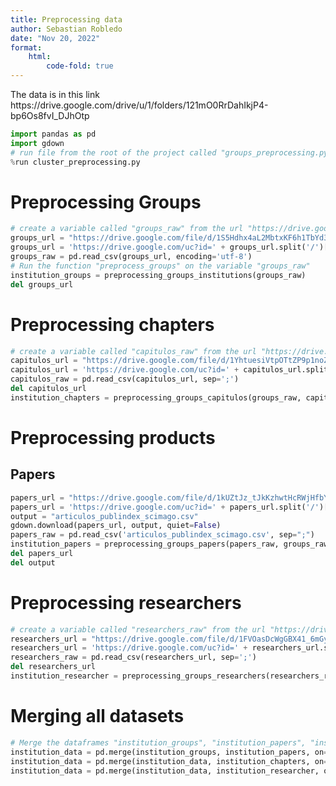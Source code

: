 ```yaml
---
title: Preprocessing data
author: Sebastian Robledo
date: "Nov 20, 2022"
format:
    html:   
        code-fold: true
---
```


The data is in this link
https://drive.google.com/drive/u/1/folders/121mO0RrDahIkjP4-bp6Os8fvI_DJhOtp

```python
import pandas as pd
import gdown
# run file from the root of the project called "groups_preprocessing.py"
%run cluster_preprocessing.py
```

# Preprocessing Groups
```python
# create a variable called "groups_raw" from the url "https://drive.google.com/file/d/1Ath8osa-9K4jDhrP5_qZ78AT5UwV79hC/view?usp=share_link""
groups_url = "https://drive.google.com/file/d/1S5Hdhx4aL2MbtxKF6h1TbYd3lg3WZA7j/view?usp=share_link"
groups_url = 'https://drive.google.com/uc?id=' + groups_url.split('/')[-2]
groups_raw = pd.read_csv(groups_url, encoding='utf-8')
# Run the function "preprocess_groups" on the variable "groups_raw"
institution_groups = preprocessing_groups_institutions(groups_raw)
del groups_url
```

# Preprocessing chapters

```python
# create a variable called "capitulos_raw" from the url "https://drive.google.com/file/d/1YhtuesiVtpOTtZP9p1noZ-eOfcLuc_3G/view?usp=share_link"
capitulos_url = "https://drive.google.com/file/d/1YhtuesiVtpOTtZP9p1noZ-eOfcLuc_3G/view?usp=share_link"
capitulos_url = 'https://drive.google.com/uc?id=' + capitulos_url.split('/')[-2]
capitulos_raw = pd.read_csv(capitulos_url, sep=';')
del capitulos_url
institution_chapters = preprocessing_groups_capitulos(groups_raw, capitulos_raw)
```

# Preprocessing products

## Papers

```python
papers_url = "https://drive.google.com/file/d/1kUZtJz_tJkKzhwtHcRWjHfbYv_3wTZUK/view?usp=share_link"
papers_url = 'https://drive.google.com/uc?id=' + papers_url.split('/')[-2]
output = "articulos_publindex_scimago.csv"
gdown.download(papers_url, output, quiet=False)
papers_raw = pd.read_csv('articulos_publindex_scimago.csv', sep=";")
institution_papers = preprocessing_groups_papers(papers_raw, groups_raw)
del papers_url
del output 
```

# Preprocessing researchers

```python
# create a variable called "researchers_raw" from the url "https://drive.google.com/file/d/1FVOasDcWgGBX41_6mGyt3LudneR29hfj/view?usp=sharing"
researchers_url = "https://drive.google.com/file/d/1FVOasDcWgGBX41_6mGyt3LudneR29hfj/view?usp=share_link"
researchers_url = 'https://drive.google.com/uc?id=' + researchers_url.split('/')[-2]
researchers_raw = pd.read_csv(researchers_url, sep=';')
del researchers_url
institution_researcher = preprocessing_groups_researchers(researchers_raw, groups_raw)
```

# Merging all datasets

```python
# Merge the dataframes "institution_groups", "institution_papers", "institutions_chapters" and "institution_researcher" in a dataframe called "institution_data" using the column "instituciones"    
institution_data = pd.merge(institution_groups, institution_papers, on='instituciones', how='outer')
institution_data = pd.merge(institution_data, institution_chapters, on='instituciones', how='outer')
institution_data = pd.merge(institution_data, institution_researcher, on='instituciones', how='outer')
```

